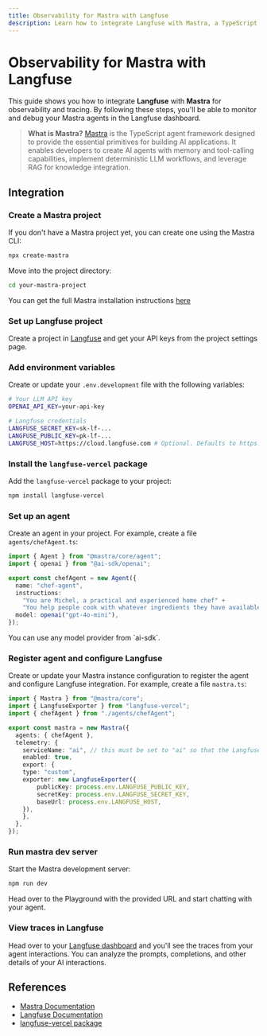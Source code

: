 ```yaml
---
title: Observability for Mastra with Langfuse
description: Learn how to integrate Langfuse with Mastra, a TypeScript agent framework, to monitor, debug, and analyze your AI applications.
---
```


#  Observability for Mastra with Langfuse

This guide shows you how to integrate **Langfuse** with **Mastra** for observability and tracing. By following these steps, you'll be able to monitor and debug your Mastra agents in the Langfuse dashboard.

> **What is Mastra?** [Mastra](https://mastra.ai) is the TypeScript agent framework designed to provide the essential primitives for building AI applications. It enables developers to create AI agents with memory and tool-calling capabilities, implement deterministic LLM workflows, and leverage RAG for knowledge integration.

## Integration

<Steps>

  ### Create a Mastra project
  If you don't have a Mastra project yet, you can create one using the Mastra CLI:

  ```bash
  npx create-mastra
  ```

  Move into the project directory:

  ```bash
  cd your-mastra-project
  ```

  You can get the full Mastra installation instructions [here](https://mastra.ai/docs/getting-started/installation)

  ### Set up Langfuse project
  Create a project in [Langfuse](https://cloud.langfuse.com) and get your API keys from the project settings page.


  ### Add environment variables
  Create or update your `.env.development` file with the following variables:

  ```bash
  # Your LLM API key
  OPENAI_API_KEY=your-api-key

  # Langfuse credentials
  LANGFUSE_SECRET_KEY=sk-lf-...
  LANGFUSE_PUBLIC_KEY=pk-lf-...
  LANGFUSE_HOST=https://cloud.langfuse.com # Optional. Defaults to https://cloud.langfuse.com
  ```

  ### Install the `langfuse-vercel` package
  Add the `langfuse-vercel` package to your project:

  ```bash
  npm install langfuse-vercel
  ```

  ### Set up an agent
  Create an agent in your project. For example, create a file `agents/chefAgent.ts`:

  ```typescript
  import { Agent } from "@mastra/core/agent";
  import { openai } from "@ai-sdk/openai";

  export const chefAgent = new Agent({
    name: "chef-agent",
    instructions:
      "You are Michel, a practical and experienced home chef" +
      "You help people cook with whatever ingredients they have available.",
    model: openai("gpt-4o-mini"),
  });
  ```

  <Callout type="info">
  You can use any model provider from `ai-sdk`.
  </Callout>


  ### Register agent and configure Langfuse
  Create or update your Mastra instance configuration to register the agent and configure Langfuse integration. For example, create a file `mastra.ts`:

  ```typescript
  import { Mastra } from "@mastra/core";
  import { LangfuseExporter } from "langfuse-vercel";
  import { chefAgent } from "./agents/chefAgent";

  export const mastra = new Mastra({
    agents: { chefAgent },
    telemetry: {
      serviceName: "ai", // this must be set to "ai" so that the LangfuseExporter thinks it's an AI SDK trace
      enabled: true,
      export: {
      type: "custom",
      exporter: new LangfuseExporter({
          publicKey: process.env.LANGFUSE_PUBLIC_KEY,
          secretKey: process.env.LANGFUSE_SECRET_KEY,
          baseUrl: process.env.LANGFUSE_HOST,
      }),
      },
    },
  });
  ```

  ### Run mastra dev server
  Start the Mastra development server:

  ```bash
  npm run dev
  ```

  Head over to the Playground with the provided URL and start chatting with your agent.


  ### View traces in Langfuse
  Head over to your [Langfuse dashboard](https://cloud.langfuse.com) and you'll see the traces from your agent interactions. You can analyze the prompts, completions, and other details of your AI interactions.

</Steps>

## References

- [Mastra Documentation](https://mastra.ai/docs)
- [Langfuse Documentation](https://langfuse.com/docs)
- [langfuse-vercel package](https://www.npmjs.com/package/langfuse-vercel)
